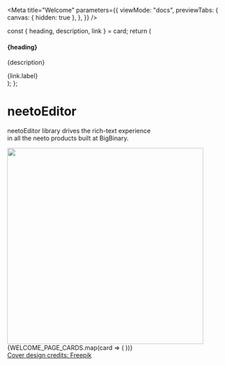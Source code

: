 

<Meta
  title="Welcome"
  parameters={{
    viewMode: "docs",
    previewTabs: {
      canvas: { hidden: true },
    },
  }}
/>

  const { heading, description, link } = card;
  return (
    <div className="sbdocs-featured__item">
      <a href={link.url} className="sbdocs-featured__item-abs-link"></a>
      <h4>{heading}</h4>
      <p>{description}</p>
      <span className="sbdocs-featured__item-link">{link.label}</span>
    </div>
  );
};

<style>{`

  .sbdocs .sbdocs-hero-banner{
    display:flex;
    justify-content:space-between;
    align-items:center;
    gap: 20px;
    margin-bottom: 50px;
  }
  .sbdocs .sbdocs-neeto-editor-title{
    display:flex;
    align-items:baseline;
    gap:10px;
  }
  .sbdocs .sbdocs-neeto-editor-title strong {
    font-size: 200%;
    font-weight: bold;
    user-select:none;
    color:#0048fd;
  }
  .sbdocs-featured{
    display:flex;
    flex-wrap: wrap;
    gap: 20px;
  }
  .sbdocs-featured__item{
    width: calc(33.33% - 20px);
    border-radius: 12px;
    padding: 30px;
    background:rgb(248, 248, 248);
    display:flex;
    flex-direction:column;
    position: relative;
    user-select:none;
    transition:all 0.3s;
  }

  .sbdocs-featured__item:hover{
    transform:scale(1.05);
  }
  .sbdocs-featured__item-abs-link{
    position:absolute;
    left:0;
    top:0;
    width:100%;
    height:100%;
    z-index:1;
  }

  .sbdocs-featured__item h4{
    font-size: 22px !important;
    position: relative;
  }

  .sbdocs-featured__item-link{
    margin-top:auto;
    display: inline-flex;
    color:#0048fd;
  }

  .sbdocs-cover-design-credit-block{
    text-align: right;
    display:block;
    width:100%;
    padding-right:20px;
  }

  .sbdocs-cover-design-credit-link{
    font-size: 11px !important;
    display: inline-block;
    opacity:0.5;
  }

`}</style>

<div className="sbdocs-hero-banner">
  <div>
    <h1 className="sbdocs-neeto-editor-title">
      <strong>neetoEditor</strong>
    </h1>
    <p>
      neetoEditor library drives the rich-text experience <br /> in all the
      neeto products built at BigBinary.
    </p>
  </div>
  <div>
    <img src={Welcome} width="450px" />
  </div>
</div>
<div className="sbdocs-featured">
  {WELCOME_PAGE_CARDS.map(card => (
    <Card card={card} />
  ))}
</div>

<div className="sbdocs-cover-design-credit-block pt-20">
  <a
    href="https://www.freepik.com/vectors/work-with-us"
    className="sbdocs-cover-design-credit-link"
    target="_blank"
  >
    Cover design credits: Freepik
  </a>
</div>
